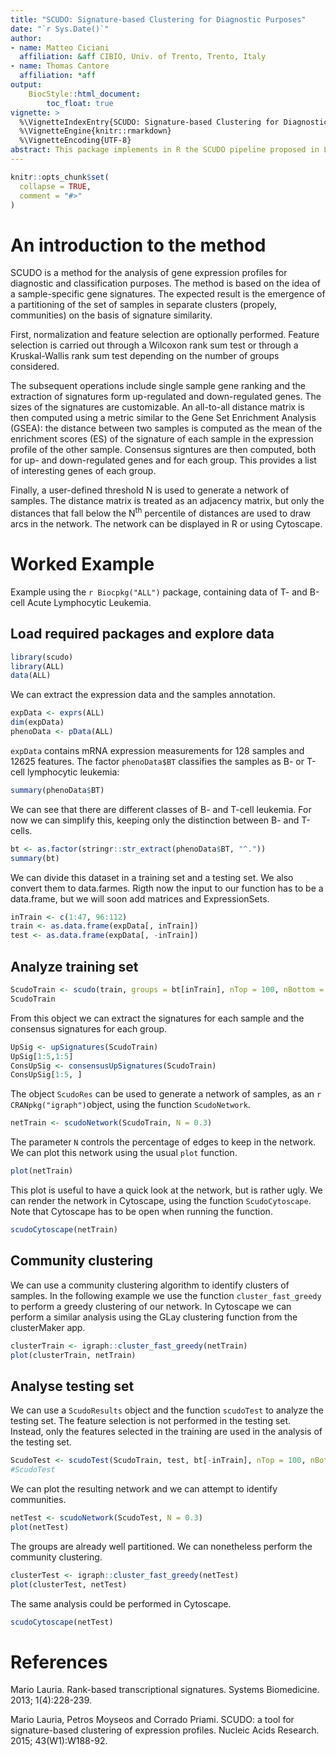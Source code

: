 ```yaml
---
title: "SCUDO: Signature-based Clustering for Diagnostic Purposes"
date: "`r Sys.Date()`"
author:
- name: Matteo Ciciani
  affiliation: &aff CIBIO, Univ. of Trento, Trento, Italy
- name: Thomas Cantore
  affiliation: *aff
output:
    BiocStyle::html_document:
        toc_float: true
vignette: >
  %\VignetteIndexEntry{SCUDO: Signature-based Clustering for Diagnostic Purposes}
  %\VignetteEngine{knitr::rmarkdown}
  %\VignetteEncoding{UTF-8}
abstract: This package implements in R the SCUDO pipeline proposed in Lauria (2013) and Lauria, Moyseos, Priami (2015).
---
```


```r
knitr::opts_chunk$set(
  collapse = TRUE,
  comment = "#>"
)
```

# An introduction to the method

SCUDO is a method for the analysis of gene expression profiles for diagnostic and classification purposes. The method is based on the idea of a sample-specific gene signatures. The expected result is the emergence of a partitioning of the set of samples in separate clusters (propely, communities) on the basis of signature similarity.

First, normalization and feature selection are optionally performed. Feature selection is carried out through a Wilcoxon rank sum test or through a Kruskal-Wallis rank sum test depending on the number of groups considered.

The subsequent operations include single sample gene ranking and the extraction of signatures form up-regulated and down-regulated genes. The sizes of the signatures are customizable. An all-to-all distance matrix is then computed using a metric similar to the Gene Set Enrichment Analysis (GSEA): the distance between two samples is computed as the mean of the enrichment scores (ES) of the signature of each sample in the expression profile of the other sample. Consensus signtures are then computed, both for up- and down-regulated genes and for each group. This provides a list of interesting genes of each group.

Finally, a user-defined threshold N is used to generate a network of samples. The distance matrix is treated as an adjacency matrix, but only the distances that fall below the N^th^ percentile of distances are used to draw arcs in the network. The network can be displayed in R or using Cytoscape. 

# Worked Example

Example using the `r Biocpkg("ALL")` package, containing data of T- and B-cell Acute Lymphocytic Leukemia.

## Load required packages and explore data

```r
library(scudo)
library(ALL)
data(ALL)
```

We can extract the expression data and the samples annotation.

```r
expData <- exprs(ALL)
dim(expData)
phenoData <- pData(ALL)
```

`expData` contains mRNA expression measurements for 128 samples and 12625 features. The factor `phenoData$BT` classifies the samples as B- or T-cell lymphocytic leukemia:

```r
summary(phenoData$BT)
```

We can see that there are different classes of B- and T-cell leukemia. For now we can simplify this, keeping only the distinction between B- and T-cells.

```r
bt <- as.factor(stringr::str_extract(phenoData$BT, "^."))
summary(bt)
```

We can divide this dataset in a training set and a testing set. We also convert them to data.farmes. Rigth now the input to our function has to be a data.frame, but we will soon add matrices and ExpressionSets.

```r
inTrain <- c(1:47, 96:112)
train <- as.data.frame(expData[, inTrain])
test <- as.data.frame(expData[, -inTrain])
```



## Analyze training set

```r
ScudoTrain <- scudo(train, groups = bt[inTrain], nTop = 100, nBottom = 100, pValue = 0.1)
ScudoTrain
```

From this object we can extract the signatures for each sample and the consensus signatures for each group.

```r
UpSig <- upSignatures(ScudoTrain)
UpSig[1:5,1:5]
ConsUpSig <- consensusUpSignatures(ScudoTrain)
ConsUpSig[1:5, ]
```

The object `ScudoRes` can be used to generate a network of samples, as an `r CRANpkg("igraph")`object, using the function `ScudoNetwork`.

```r
netTrain <- scudoNetwork(ScudoTrain, N = 0.3)
```

The parameter `N` controls the percentage of edges to keep in the network. We can plot this network using the usual `plot` function.

```r
plot(netTrain)
```

This plot is useful to have a quick look at the network, but is rather ugly. We can render the network in Cytoscape, using the function `ScudoCytoscape`. Note that Cytoscape has to be open when running the function.

```r
scudoCytoscape(netTrain)
```

## Community clustering

We can use a community clustering algorithm to identify clusters of samples. In the following example we use the function `cluster_fast_greedy` to perform a greedy clustering of our network. In Cytoscape we can perform a similar analysis using the GLay clustering function from the clusterMaker app.

```r
clusterTrain <- igraph::cluster_fast_greedy(netTrain)
plot(clusterTrain, netTrain)
```

## Analyse testing set

We can use a `ScudoResults` object and the function `scudoTest` to analyze the testing set. The feature selection is not performed in the testing set. Instead, only the features selected in the training are used in the analysis of the testing set.

```r
ScudoTest <- scudoTest(ScudoTrain, test, bt[-inTrain], nTop = 100, nBottom = 100)
#ScudoTest
```

We can plot the resulting network and we can attempt to identify communities.

```r
netTest <- scudoNetwork(ScudoTest, N = 0.3)
plot(netTest)
```

The groups are already well partitioned. We can nonetheless perform the community clustering.

```r
clusterTest <- igraph::cluster_fast_greedy(netTest)
plot(clusterTest, netTest)
```

The same analysis could be performed in Cytoscape.

```r
scudoCytoscape(netTest)
```


# References

Mario Lauria. Rank-based transcriptional signatures. Systems Biomedicine. 2013; 1(4):228-239.

Mario Lauria, Petros Moyseos and Corrado Priami. SCUDO: a tool for signature-based clustering of expression profiles. Nucleic Acids Research. 2015; 43(W1):W188-92.

